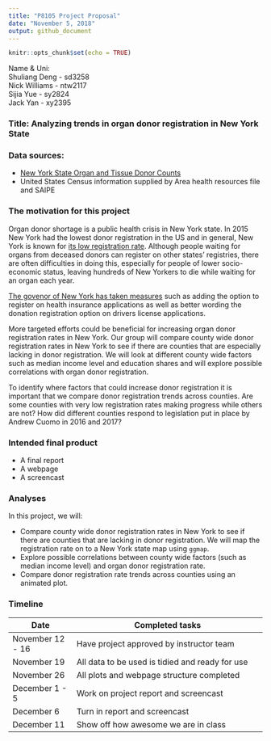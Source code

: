 ```yaml
---
title: "P8105 Project Proposal"
date: "November 5, 2018"
output: github_document
---
```


```r
knitr::opts_chunk$set(echo = TRUE)
```

Name & Uni:   
Shuliang Deng - sd3258   
Nick Williams - ntw2117  
Sijia Yue - sy2824  
Jack Yan - xy2395  

### Title: Analyzing trends in organ donor registration in New York State

### Data sources: 

- [New York State Organ and Tissue Donor Counts](https://health.data.ny.gov/Health/Donate-Life-Organ-and-Tissue-Donor-Registry-Enroll/sqk8-8a2h/data?fbclid=IwAR0DjHPMd3up76Cq1bMH0z12f_vr4rLz5YwtMPcT2kc_a5nP-nVJlDEinNE)
- United States Census information supplied by Area health resources file and SAIPE

### The motivation for this project

Organ donor shortage is a public health crisis in New York state. In 2015 New York had the lowest donor registration in the US and in general, New York is known for [its low registration rate](https://www.nytimes.com/2018/07/11/nyregion/organ-donation-is-desperate-in-new-york.html). Although people waiting for organs from deceased donors can register on other states' registries, there are often difficulties in doing this, especially for people of lower socio-economic status, leaving hundreds of New Yorkers to die while waiting for an organ each year. 

[The govenor of New York has taken measures](https://www.governor.ny.gov/news/governor-cuomo-announces-over-5-million-new-yorkers-enrolled-states-donate-life-registry-organ)  such as adding the option to register on health insurance applications as well as better wording the donation registration option on drivers license applications. 

More targeted efforts could be beneficial for increasing organ donor registration rates in New York. Our group will compare county wide donor registration rates in New York to see if there are counties that are especially lacking in donor registration. We will look at different county wide factors such as median income level and education shares and will explore possible correlations with organ donor registration. 

To identify where factors that could increase donor registration it is important that we compare donor registration trends across counties. Are some counties with very low registration rates making progress while others are not? How did different counties respond to legislation put in place by Andrew Cuomo in 2016 and 2017?


### Intended final product

*  A final report
*  A webpage
*  A screencast

### Analyses

In this project, we will:

* Compare county wide donor registration rates in New York to see if there are counties that are lacking in donor registration. We will map the registration rate on to a New York state map using `ggmap`.
* Explore possible correlations between county wide factors (such as median income level) and organ donor registration rate. 
* Compare donor registration rate trends across counties using an animated plot. 

### Timeline

|Date              | Completed tasks                                    |
|------------------|----------------------------------------------------|
|November 12 - 16  | Have project approved by instructor team           |
|November 19       | All data to be used is tidied and ready for use    |
|November 26       | All plots and webpage structure completed          |
|December 1 - 5    | Work on project report and screencast              |
|December 6        | Turn in report and screencast                      |
|December 11       | Show off how awesome we are in class               |






